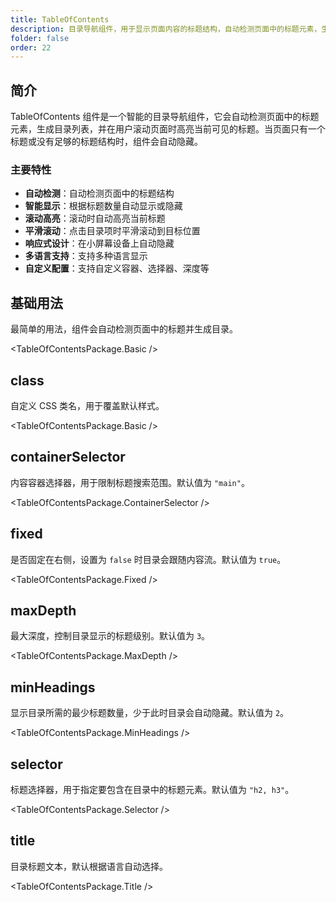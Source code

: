 ```yaml
---
title: TableOfContents
description: 目录导航组件，用于显示页面内容的标题结构，自动检测页面中的标题元素，生成目录列表
folder: false
order: 22
---
```



## 简介

TableOfContents 组件是一个智能的目录导航组件，它会自动检测页面中的标题元素，生成目录列表，并在用户滚动页面时高亮当前可见的标题。当页面只有一个标题或没有足够的标题结构时，组件会自动隐藏。

### 主要特性

- **自动检测**：自动检测页面中的标题结构
- **智能显示**：根据标题数量自动显示或隐藏
- **滚动高亮**：滚动时自动高亮当前标题
- **平滑滚动**：点击目录项时平滑滚动到目标位置
- **响应式设计**：在小屏幕设备上自动隐藏
- **多语言支持**：支持多种语言显示
- **自定义配置**：支持自定义容器、选择器、深度等

## 基础用法

最简单的用法，组件会自动检测页面中的标题并生成目录。

<TableOfContentsPackage.Basic />

## class

自定义 CSS 类名，用于覆盖默认样式。

<TableOfContentsPackage.Basic />

## containerSelector

内容容器选择器，用于限制标题搜索范围。默认值为 `"main"`。

<TableOfContentsPackage.ContainerSelector />

## fixed

是否固定在右侧，设置为 `false` 时目录会跟随内容流。默认值为 `true`。

<TableOfContentsPackage.Fixed />

## maxDepth

最大深度，控制目录显示的标题级别。默认值为 `3`。

<TableOfContentsPackage.MaxDepth />

## minHeadings

显示目录所需的最少标题数量，少于此时目录会自动隐藏。默认值为 `2`。

<TableOfContentsPackage.MinHeadings />

## selector

标题选择器，用于指定要包含在目录中的标题元素。默认值为 `"h2, h3"`。

<TableOfContentsPackage.Selector />

## title

目录标题文本，默认根据语言自动选择。

<TableOfContentsPackage.Title /> 
